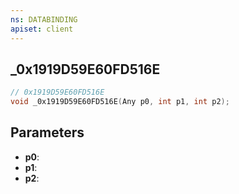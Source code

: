 ```yaml
---
ns: DATABINDING
apiset: client
---
```

## _0x1919D59E60FD516E

```c
// 0x1919D59E60FD516E
void _0x1919D59E60FD516E(Any p0, int p1, int p2);
```


## Parameters
* **p0**:
* **p1**:
* **p2**: